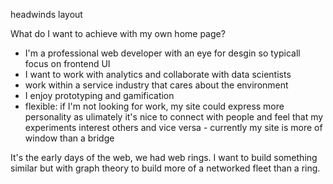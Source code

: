 
<Meta title="design system/pages/home/headwinds" />

<Subtitle>headwinds layout</Subtitle>

What do I want to achieve with my own home page?

- I'm a professional web developer with an eye for desgin so typicall focus on frontend UI
- I want to work with analytics and collaborate with data scientists
- work within a service industry that cares about the environment
- I enjoy prototyping and gamification
- flexible: if I'm not looking for work, my site could express more personality as ulimately it's nice to connect with people and feel that my experiments interest others and vice versa - currently my site is more of window than a bridge

It's the early days of the web, we had web rings. I want to build something similar but with graph theory to build more of a networked fleet than a ring.

<Canvas>
  <Story name="headwinds">
    <HeadwindsStory />
  </Story>
</Canvas>
